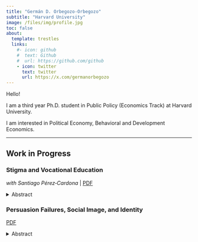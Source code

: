 ```yaml
---
title: "Germán D. Orbegozo-Orbegozo"
subtitle: "Harvard University"
image: /files/img/profile.jpg
toc: false
about:
  template: trestles
  links:
    #- icon: github
    #  text: Github
    #  url: https://github.com/github
    - icon: twitter
      text: twitter
      url: https://x.com/germanorbegozo
---
```


Hello! 

I am a third year Ph.D. student in Public Policy (Economics Track) at Harvard University. 

I am interested in Political Economy, Behavioral and Development Economics.

<hr class="section-divider">


## Work in Progress

::: publication

### Stigma and Vocational Education  
*with Santiago Pérez‑Cardona* | [PDF](/content/pdf/stigma-paper.pdf)

<details>
<summary>Abstract</summary>

This paper studies students’ level‑of‑education choice—specifically, how they choose among technical, associate, and university programs within a tiered post‑secondary system. We combine administrative application data with a belief‑elicitation survey among Bogotá high‑school students. A structural model links choices to beliefs about returns, non‑monetary outcomes, and social status. We find that technical and associate degrees are systematically penalized, even when expected returns match those of university programs. A survey experiment shows that students update when presented with accurate returns, but stigma and social‑image concerns weaken responsiveness. Addressing these concerns is essential for expanding uptake of short‑cycle programs.

</details>

### Persuasion Failures, Social Image, and Identity  
[PDF](/content/pdf/persuasion_draft.pdf)

<details>
<summary>Abstract</summary>

Why do advocates and activists often avoid arguments they know are more persuasive? In partnership with a vegan advocacy organization, this project shows that individuals frequently forgo effective messages because those arguments feel misaligned with their social group or personal identity. Activists select arguments for a real campaign under varying incentive, visibility, and identity‑prime conditions. Despite clear evidence on which messages work best, many avoid them when choices are public or when primed to reflect on core values. A follow‑up experiment with non‑vegans measures the persuasive impact of these choices. Results reveal how identity concerns distort communication and identify interventions that improve message selection and bridge ideological divides.

</details>

:::